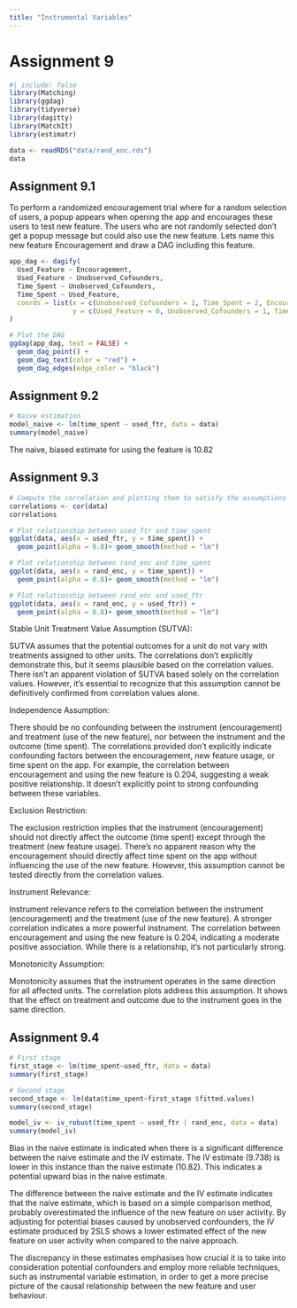 ```yaml
---
title: "Instrumental Variables"
---
```


# Assignment 9

```r
#| include: false
library(Matching)
library(ggdag)
library(tidyverse)
library(dagitty)
library(MatchIt)
library(estimatr)
```

```r
data <- readRDS("data/rand_enc.rds")
data
```
## Assignment 9.1

To perform a randomized encouragement trial where for a random selection of users, a popup appears when opening the app and encourages these users to test new feature. The users who are not randomly selected don’t get a popup message but could also use the new feature. Lets name this new feature Encouragement and draw a DAG including this feature.

```r
app_dag <- dagify(
  Used_Feature ~ Encouragement,
  Used_Feature ~ Unobserved_Cofounders,
  Time_Spent ~ Unobserved_Cofounders,
  Time_Spent ~ Used_Feature,
  coords = list(x = c(Unobserved_Cofounders = 1, Time_Spent = 2, Encouragement = -1, Used_Feature = 0),
                y = c(Used_Feature = 0, Unobserved_Cofounders = 1, Time_Spent = 0, Encouragement = 0))
)

# Plot the DAG 
ggdag(app_dag, text = FALSE) +
  geom_dag_point() +
  geom_dag_text(color = "red") +
  geom_dag_edges(edge_color = "black")
```
## Assignment 9.2
```r
# Naive estimation
model_naive <- lm(time_spent ~ used_ftr, data = data)
summary(model_naive)
```
The naive, biased estimate for using the feature is 10.82

## Assignment 9.3
```r
# Compute the correlation and plotting them to satisfy the assumptions that can be partly tested
correlations <- cor(data)
correlations

# Plot relationship between used_ftr and time_spent
ggplot(data, aes(x = used_ftr, y = time_spent)) +
  geom_point(alpha = 0.8)+ geom_smooth(method = "lm")

# Plot relationship between rand_enc and time_spent
ggplot(data, aes(x = rand_enc, y = time_spent)) +
  geom_point(alpha = 0.8)+ geom_smooth(method = "lm")

# Plot relationship between rand_enc and used_ftr
ggplot(data, aes(x = rand_enc, y = used_ftr)) +
  geom_point(alpha = 0.8)+ geom_smooth(method = "lm")
```
Stable Unit Treatment Value Assumption (SUTVA):

SUTVA assumes that the potential outcomes for a unit do not vary with treatments assigned to other units. The correlations don't explicitly demonstrate this, but it seems plausible based on the correlation values.
There isn't an apparent violation of SUTVA based solely on the correlation values. However, it's essential to recognize that this assumption cannot be definitively confirmed from correlation values alone.


Independence Assumption:

There should be no confounding between the instrument (encouragement) and treatment (use of the new feature), nor between the instrument and the outcome (time spent).
The correlations provided don't explicitly indicate confounding factors between the encouragement, new feature usage, or time spent on the app.
For example, the correlation between encouragement and using the new feature is 0.204, suggesting a weak positive relationship. It doesn't explicitly point to strong confounding between these variables.


Exclusion Restriction:

The exclusion restriction implies that the instrument (encouragement) should not directly affect the outcome (time spent) except through the treatment (new feature usage).
There's no apparent reason why the encouragement should directly affect time spent on the app without influencing the use of the new feature. However, this assumption cannot be tested directly from the correlation values.


Instrument Relevance:

Instrument relevance refers to the correlation between the instrument (encouragement) and the treatment (use of the new feature). A stronger correlation indicates a more powerful instrument.
The correlation between encouragement and using the new feature is 0.204, indicating a moderate positive association. While there is a relationship, it's not particularly strong.


Monotonicity Assumption:

Monotonicity assumes that the instrument operates in the same direction for all affected units.
The correlation plots address this assumption. It shows that the effect on treatment and outcome due to the instrument goes in the same direction.

## Assignment 9.4
```r
# First stage
first_stage <- lm(time_spent~used_ftr, data = data)
summary(first_stage)

# Second stage
second_stage <- lm(data$time_spent~first_stage $fitted.values)
summary(second_stage)

model_iv <- iv_robust(time_spent ~ used_ftr | rand_enc, data = data)
summary(model_iv)
```
Bias in the naive estimate is indicated when there is a significant difference between the naive estimate and the IV estimate. The IV estimate (9.738) is lower in this instance than the naive estimate (10.82).  This indicates a potential upward bias in the naive estimate.

The difference between the naive estimate and the IV estimate indicates that the naive estimate, which is based on a simple comparison method, probably overestimated the influence of the new feature on user activity. By adjusting for potential biases caused by unobserved confounders, the IV estimate produced by 2SLS shows a lower estimated effect of the new feature on user activity when compared to the naive approach.

The discrepancy in these estimates emphasises how crucial it is to take into consideration potential confounders and employ more reliable techniques, such as instrumental variable estimation, in order to get a more precise picture of the causal relationship between the new feature and user behaviour.
